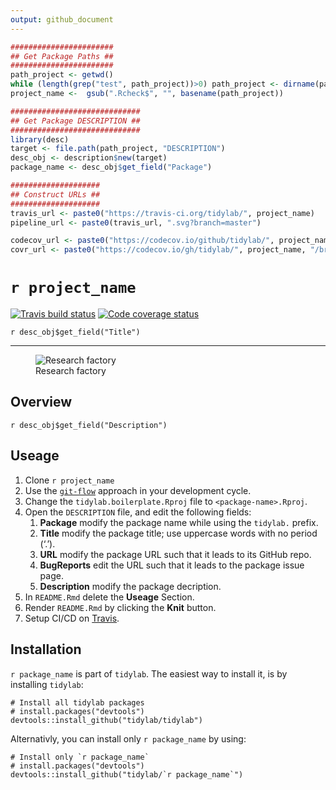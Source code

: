 ```yaml
---
output: github_document
---
```


```r
#######################
## Get Package Paths ##
#######################
path_project <- getwd()
while (length(grep("test", path_project))>0) path_project <- dirname(path_project)
project_name <-  gsub(".Rcheck$", "", basename(path_project))

############################# 
## Get Package DESCRIPTION ##
#############################
library(desc)
target <- file.path(path_project, "DESCRIPTION")
desc_obj <- description$new(target)
package_name <- desc_obj$get_field("Package")

####################
## Construct URLs ##
####################
travis_url <- paste0("https://travis-ci.org/tidylab/", project_name)
pipeline_url <- paste0(travis_url, ".svg?branch=master")

codecov_url <- paste0("https://codecov.io/github/tidylab/", project_name, "?branch=master")
covr_url <- paste0("https://codecov.io/gh/tidylab/", project_name, "/branch/master/graph/badge.svg")
```

# ``r project_name``

<!-- badges: start -->
[![Travis build status](`r pipeline_url`)](`r travis_url`)
[![Code coverage status](`r covr_url`)](`r codecov_url`)
<!-- badges: end -->


`r desc_obj$get_field("Title")`

---

![Research factory](https://i.imgur.com/RLEQkhe.png)

<!-- Package Description -->

## Overview

`r desc_obj$get_field("Description")`

<!--- Only relevant for the tidylab.boilerplate package -->

## Useage

1. Clone ``r project_name``
2. Use the [`git-flow`](https://blog.sourcetreeapp.com/2012/08/01/smart-branching-with-sourcetree-and-git-flow/) approach in your development cycle. 
3. Change the `tidylab.boilerplate.Rproj` file to `<package-name>.Rproj`.
4. Open the `DESCRIPTION` file, and edit the following fields:
    1. **Package** modify the package name while using the `tidylab.` prefix.
    2. **Title** modify the package title; use uppercase words with no period ('.').
    3. **URL** modify the package URL such that it leads to its GitHub repo.
    3. **BugReports** edit the URL such that it leads to the package issue page.
    4. **Description** modify the package decription.
5. In `README.Rmd` delete the **Useage** Section.
6. Render `README.Rmd` by clicking the **Knit** button.
7. Setup CI/CD on [Travis](https://travis-ci.org/tidylab).


## Installation

``r package_name`` is part of `tidylab`. The easiest way to
install it, is by installing `tidylab`:

```
# Install all tidylab packages
# install.packages("devtools")
devtools::install_github("tidylab/tidylab")
```

Alternativly, you can install only ``r package_name`` by using:

```
# Install only `r package_name`
# install.packages("devtools")
devtools::install_github("tidylab/`r package_name`")
```
